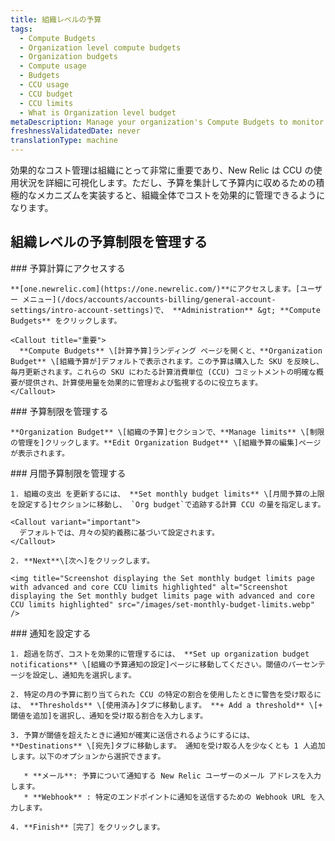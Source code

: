 ```yaml
---
title: 組織レベルの予算
tags:
  - Compute Budgets
  - Organization level compute budgets
  - Organization budgets
  - Compute usage
  - Budgets
  - CCU usage
  - CCU budget
  - CCU limits
  - What is Organization level budget
metaDescription: Manage your organization's Compute Budgets to monitor and alert on Compute Consumption Unit (CCU) usage.
freshnessValidatedDate: never
translationType: machine
---
```


効果的なコスト管理は組織にとって非常に重要であり、New Relic は CCU の使用状況を詳細に可視化します。ただし、予算を集計して予算内に収めるための積極的なメカニズムを実装すると、組織全体でコストを効果的に管理できるようになります。

## 組織レベルの予算制限を管理する

<Steps>
  <Step>
    ### 予算計算にアクセスする

    **[one.newrelic.com](https://one.newrelic.com/)**にアクセスします。[ユーザー メニュー](/docs/accounts/accounts-billing/general-account-settings/intro-account-settings)で、 **Administration** &gt; **Compute Budgets** をクリックします。

    <Callout title="重要">
      **Compute Budgets** \[計算予算]ランディング ページを開くと、**Organization Budget** \[組織予算が]デフォルトで表示されます。この予算は購入した SKU を反映し、毎月更新されます。これらの SKU にわたる計算消費単位 (CCU) コミットメントの明確な概要が提供され、計算使用量を効果的に管理および監視するのに役立ちます。
    </Callout>
  </Step>

  <Step>
    ### 予算制限を管理する

    **Organization Budget** \[組織の予算]セクションで、**Manage limits** \[制限の管理を]クリックします。**Edit Organization Budget** \[組織予算の編集]ページが表示されます。
  </Step>

  <Step>
    ### 月間予算制限を管理する

    1. 組織の支出 を更新するには、 **Set monthly budget limits** \[月間予算の上限を設定する]セクションに移動し、 `Org budget`で追跡する計算 CCU の量を指定します。

    <Callout variant="important">
      デフォルトでは、月々の契約義務に基づいて設定されます。
    </Callout>

    2. **Next**\[次へ]をクリックします。

    <img title="Screenshot displaying the Set monthly budget limits page with advanced and core CCU limits highlighted" alt="Screenshot displaying the Set monthly budget limits page with advanced and core CCU limits highlighted" src="/images/set-monthly-budget-limits.webp" />
  </Step>

  <Step>
    ### 通知を設定する

    1. 超過を防ぎ、コストを効果的に管理するには、 **Set up organization budget notifications** \[組織の予算通知の設定]ページに移動してください。閾値のパーセンテージを設定し、通知先を選択します。

    2. 特定の月の予算に割り当てられた CCU の特定の割合を使用したときに警告を受け取るには、 **Thresholds** \[使用済み]タブに移動します。 **+ Add a threshold** \[+ 閾値を追加]を選択し、通知を受け取る割合を入力します。

    3. 予算が閾値を超えたときに通知が確実に送信されるようにするには、 **Destinations** \[宛先]タブに移動します。 通知を受け取る人を少なくとも 1 人追加します。以下のオプションから選択できます。

       * **メール**: 予算について通知する New Relic ユーザーのメール アドレスを入力します。
       * **Webhook** : 特定のエンドポイントに通知を送信するための Webhook URL を入力します。

    4. **Finish**［完了］をクリックします。
  </Step>
</Steps>